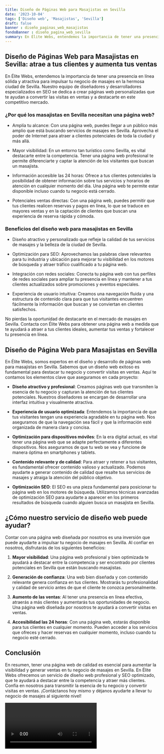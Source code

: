 ```yaml
---
title: Diseño de Páginas Web para Masajistas en Sevilla
date: '2023-10-04'
tags: ['Diseño web', 'Masajistas', 'Sevilla']
draft: false
banner : diseño_paginas_web_masajistas
fondoBanner : diseño_pagina_web_sevilla
summary: En Élite Webs, entendemos la importancia de tener una presencia en línea sólida y atractiva para impulsar tu negocio de masajes en la hermosa ciudad de Sevilla. Nuestro equipo de diseñadores y desarrolladores especializados en SEO se dedica a crear páginas web personalizadas que te ayudan a convertir las visitas en ventas y a destacarte en este competitivo mercado.
---
```


## Diseño de Páginas Web para Masajistas en Sevilla: atrae a tus clientes y aumenta tus ventas

En Élite Webs, entendemos la importancia de tener una presencia en línea sólida y atractiva para impulsar tu negocio de masajes en la hermosa ciudad de Sevilla. Nuestro equipo de diseñadores y desarrolladores especializados en SEO se dedica a crear páginas web personalizadas que te ayudan a convertir las visitas en ventas y a destacarte en este competitivo mercado.

### ¿Por qué los masajistas en Sevilla necesitan una página web?

- Amplía tu alcance: Con una página web, puedes llegar a un público más amplio que está buscando servicios de masajes en Sevilla. Aprovecha el poder de Internet para atraer a clientes potenciales de toda la ciudad y más allá.

- Mayor visibilidad: En un entorno tan turístico como Sevilla, es vital destacarte entre la competencia. Tener una página web profesional te permite diferenciarte y captar la atención de los visitantes que buscan un masajista.

- Información accesible las 24 horas: Ofrece a tus clientes potenciales la posibilidad de obtener información sobre tus servicios y horarios de atención en cualquier momento del día. Una página web te permite estar disponible incluso cuando tu negocio está cerrado.

- Potenciales ventas directas: Con una página web, puedes permitir que tus clientes realicen reservas y pagos en línea, lo que se traduce en mayores ventas y en la captación de clientes que buscan una experiencia de reserva rápida y cómoda.

### Beneficios del diseño web para masajistas en Sevilla

- Diseño atractivo y personalizado que refleje la calidad de tus servicios de masajes y la belleza de la ciudad de Sevilla.

- Optimización para SEO: Aprovechamos las palabras clave relevantes para tu industria y ubicación para mejorar tu visibilidad en los motores de búsqueda y atraer tráfico cualificado a tu página web.

- Integración con redes sociales: Conecta tu página web con tus perfiles de redes sociales para ampliar tu presencia en línea y mantener a tus clientes actualizados sobre promociones y eventos especiales.

- Experiencia de usuario intuitiva: Creamos una navegación fluida y una estructura de contenido clara para que tus visitantes encuentren fácilmente la información que buscan y se conviertan en clientes satisfechos.

No pierdas la oportunidad de destacarte en el mercado de masajes en Sevilla. Contacta con Élite Webs para obtener una página web a medida que te ayudará a atraer a tus clientes ideales, aumentar tus ventas y fortalecer tu presencia en línea.

<GifSeo />

<Cta />

## Diseño de Página Web para Masajistas en Sevilla

En Élite Webs, somos expertos en el diseño y desarrollo de páginas web para masajistas en Sevilla. Sabemos que un diseño web exitoso es fundamental para destacar tu negocio y convertir visitas en ventas. Aquí te contamos los elementos clave que aseguramos en cada proyecto:

- **Diseño atractivo y profesional**: Creamos páginas web que transmiten la esencia de tu negocio y capturan la atención de tus clientes potenciales. Nuestros diseñadores se encargan de desarrollar una interfaz intuitiva y visualmente atractiva.

- **Experiencia de usuario optimizada**: Entendemos la importancia de que tus visitantes tengan una experiencia agradable en tu página web. Nos aseguramos de que la navegación sea fácil y que la información esté organizada de manera clara y concisa.

- **Optimización para dispositivos móviles**: En la era digital actual, es vital tener una página web que se adapte perfectamente a diferentes dispositivos. Nos aseguramos de que tu web se vea y funcione de manera óptima en smartphones y tablets.

- **Contenido relevante y de calidad**: Para atraer y retener a tus visitantes, es fundamental ofrecer contenido valioso y actualizado. Podemos ayudarte a generar contenido de calidad que resalte tus servicios de masajes y atraiga la atención del público objetivo.

- **Optimización SEO**: El SEO es una pieza fundamental para posicionar tu página web en los motores de búsqueda. Utilizamos técnicas avanzadas de optimización SEO para ayudarte a aparecer en los primeros resultados de búsqueda cuando alguien busca un masajista en Sevilla.

## ¿Cómo nuestro servicio de diseño web puede ayudar?

Contar con una página web diseñada por nosotros es una inversión que puede ayudarte a impulsar tu negocio de masajes en Sevilla. Al confiar en nosotros, disfrutarás de los siguientes beneficios:

1. **Mayor visibilidad**: Una página web profesional y bien optimizada te ayudará a destacar entre la competencia y ser encontrado por clientes potenciales en Sevilla que están buscando masajistas.

2. **Generación de confianza**: Una web bien diseñada y con contenido relevante genera confianza en tus clientes. Mostrarás tu profesionalidad y calidad de servicio antes de que el cliente te conozca personalmente.

3. **Aumento de las ventas**: Al tener una presencia en línea efectiva, atraerás a más clientes y aumentarás tus oportunidades de negocio. Una página web diseñada por nosotros te ayudará a convertir visitas en ventas.

4. **Accesibilidad las 24 horas**: Con una página web, estarás disponible para tus clientes en cualquier momento. Pueden acceder a los servicios que ofreces y hacer reservas en cualquier momento, incluso cuando tu negocio esté cerrado.

## Conclusión

En resumen, tener una página web de calidad es esencial para aumentar la visibilidad y generar ventas en tu negocio de masajes en Sevilla. En Élite Webs ofrecemos un servicio de diseño web profesional y SEO optimizado, que te ayudará a destacar entre la competencia y atraer más clientes. Confía en nosotros para transmitir la esencia de tu negocio y convertir visitas en ventas. ¡Contáctanos hoy mismo y déjanos ayudarte a llevar tu negocio de masajes al siguiente nivel!

<Video />

<CtaBot job='Masajistas' city='Sevilla'/>

<Gmaps query='Sevilla+españa+maps' />